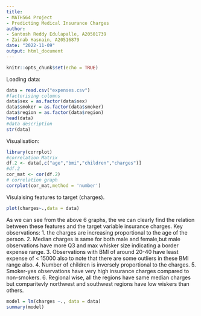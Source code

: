 ```yaml
---
title: 
- MATH564 Project
- Predicting Medical Insurance Charges
author: 
- Santosh Reddy Edulapalle, A20501739
- Zainab Hasnain, A20516879
date: "2022-11-09"
output: html_document
---
```



```r
knitr::opts_chunk$set(echo = TRUE)
```

Loading data:

```r
data = read.csv("expenses.csv")
#factorising columns
data$sex = as.factor(data$sex)
data$smoker = as.factor(data$smoker)
data$region = as.factor(data$region)
head(data)
#data description
str(data)
```
Visualisation:

```r
library(corrplot)
#correlation Matrix
df.2 <- data[,c("age","bmi","children","charges")]
#df.2
cor_mat <- cor(df.2)
# correlation graph
corrplot(cor_mat,method = 'number')
```
Visulaising features to target (charges).
```r
plot(charges~.,data = data)

```
As we can see from the above 6 graphs, the we can clearly find the relation between these features and the target variable insurance charges.
Key observations:
1. the charges are increasing proportional to the age of the person.
2. Median charges is same for both male and female,but male observations have more Q3 and max whisker size indicating a border expense range.
3. Observations with BMI of around 20-40 have least expense of < 15000 also to note that there are some outliers in these BMI range also.
4. Number of children is inversely proportional to the charges.
5. Smoker-yes observations have very high insurance charges compared to non-smokers.
6. Regional wise, all the regions have same median charges but comparitevly northwest and southwest regions have low wiskers than others.


```r
model = lm(charges ~., data = data)
summary(model)
```

